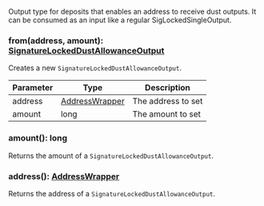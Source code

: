 Output type for deposits that enables an address to receive dust outputs. It can be consumed as an input like a
 regular SigLockedSingleOutput.

### from(address, amount): [SignatureLockedDustAllowanceOutput](#signaturelockeddustallowanceoutput)

Creates a new `SignatureLockedDustAllowanceOutput`.

| Parameter       | Type |  Description |
| --------------- | -------- | -------- |
| address | [AddressWrapper](#addresswrapper) |  The address to set |
| amount | long |  The amount to set |

### amount(): long

Returns the amount of a `SignatureLockedDustAllowanceOutput`.

### address(): [AddressWrapper](#addresswrapper)

Returns the address of a `SignatureLockedDustAllowanceOutput`.
